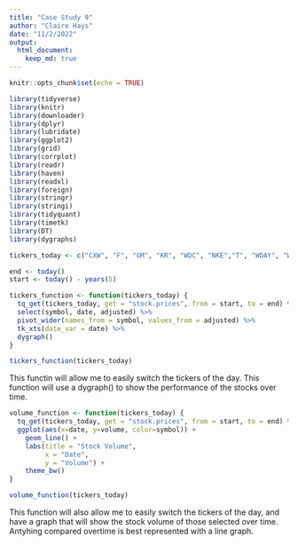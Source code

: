 ```yaml
---
title: "Case Study 9"
author: "Claire Hays"
date: "11/2/2022"
output: 
  html_document:
    keep_md: true
---
```


```r
knitr::opts_chunk$set(echo = TRUE)
```

```r
library(tidyverse)
library(knitr)
library(downloader)
library(dplyr)
library(lubridate)
library(ggplot2)
library(grid)
library(corrplot)
library(readr) 
library(haven)
library(readxl)
library(foreign)
library(stringr)
library(stringi)
library(tidyquant)
library(timetk)
library(DT)
library(dygraphs)

```

```r
tickers_today <- c("CXW", "F", "GM", "KR", "WDC", "NKE","T", "WDAY", "WFC", "WMT")

end <- today()
start <- today() - years(5)

tickers_function <- function(tickers_today) {
  tq_get(tickers_today, get = "stock.prices", from = start, to = end) %>%
  select(symbol, date, adjusted) %>%
  pivot_wider(names_from = symbol, values_from = adjusted) %>%
  tk_xts(date_var = date) %>%
  dygraph()
}

tickers_function(tickers_today)

```
This functin will allow me to easily switch the tickers of the day.  This function will use a dygraph() to show the performance of the stocks over time. 
```r
 
volume_function <- function(tickers_today) {
  tq_get(tickers_today, get = "stock.prices", from = start, to = end) %>%
  ggplot(aes(x=date, y=volume, color=symbol)) +
    geom_line() +
    labs(title = "Stock Volume",
         x = "Date",
         y = "Volume") +
    theme_bw()
}

volume_function(tickers_today)
```
This function will also allow me to easily switch the tickers of the day, and have a graph that will show the stock volume of those selected over time. Antyhing compared overtime is best represented with a line graph. 
